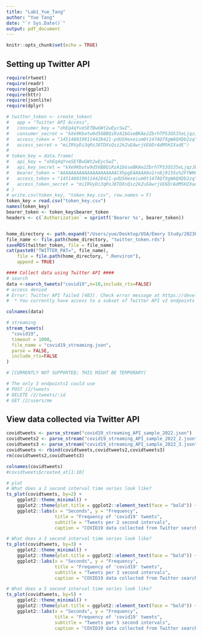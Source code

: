 ```yaml
---
title: "Lab1_Yue_Tang"
author: "Yue Tang"
date: "`r Sys.Date()`"
output: pdf_document
---
```


```r
knitr::opts_chunk$set(echo = TRUE)
```

## Setting up Twitter API

```r
require(rtweet)
require(readr)
require(ggplot2)
require(httr)
require(jsonlite)
require(dplyr)

# twitter_token <- create_token(
#   app = "Twitter API Access",
#   consumer_key = "ohEq4qYveSEfBwGWt2wEycSwZ", 
#   consumer_secret = "kXe9Kbotw9d56BBQiRzA1bGseBKAe2ZbrhTP53OS35eLjqzJB3",
#   access_token = "1451460199114428421-pdUSHexeium0t147AQfXgWAQXDb2zq",
#   access_secret = "miIRVyDi3qRsJ8TDXsQsz2kZuEAwrjVE6DrAdM5HIXadE")
# 
# token_key = data.frame(
#   api_key = "ohEq4qYveSEfBwGWt2wEycSwZ", 
#   api_key_secret = "kXe9Kbotw9d56BBQiRzA1bGseBKAe2ZbrhTP53OS35eLjqzJB3",
#   bearer_token = "AAAAAAAAAAAAAAAAAAAAACXhpgEAAAAA8o1rn8j9155u%2FYWHOpUxj6rRvxA%3DCrTZWo9PZzUJsuNg8M1WbO0g4hEEc9sONLISllrTw19qIw7Itr",
#   access_token = "1451460199114428421-pdUSHexeium0t147AQfXgWAQXDb2zq",
#   access_token_secret = "miIRVyDi3qRsJ8TDXsQsz2kZuEAwrjVE6DrAdM5HIXadE"
# )
# write.csv(token_key, "token_key.csv", row.names = F)
token_key = read.csv("token_key.csv")
names(token_key)
bearer_token <- token_key$bearer_token
headers <- c(`Authorization` = sprintf('Bearer %s', bearer_token))


home_directory <- path.expand("/Users/yue/Desktop/USA/Emory Study/2023Fall/2023Fall_BSHES740_ML_DrugHarms/Labs")
file_name <- file.path(home_directory, "twitter_token.rds")
saveRDS(twitter_token, file = file_name)
cat(paste0("TWITTER_PAT=", file_name),
    file = file.path(home_directory, ".Renviron"),
    append = TRUE)

#### Collect data using Twitter API ####
# search
data <-search_tweets("covid19",n=10,include_rts=FALSE)
# access denied
# Error: Twitter API failed [403]. Check error message at https://developer.twitter.com/en/support/twitter-api/error-troubleshooting 
#  * You currently have access to a subset of Twitter API v2 endpoints and limited v1.1 endpoints (e.g. media post, oauth) only. If you need access to this endpoint, you may need a different access level. You can learn more here: https://developer.twitter.com/en/portal/product (453)

colnames(data)

# streaming
stream_tweets(
  "covid19",
  timeout = 1000,
  file_name = "covid19_streaming.json",
  parse = FALSE,
  include_rts=FALSE
)

# [CURRENTLY NOT SUPPORTED; THIS MIGHT BE TEMPORARY]

# The only 3 endpointsI could use 
# POST /2/tweets
# DELETE /2/tweets/:id
# GET /2/users/me

```

## View data collected via Twitter API

```r

covidtweets <- parse_stream("covid19_streaming_API_sample_2022.json")
covidtweets2 <- parse_stream("covid19_streaming_API_sample_2022_2.json")
covidtweets3 <- parse_stream("covid19_streaming_API_sample_2022_3.json")
covidtweets <- rbind(covidtweets,covidtweets2,covidtweets3)
rm(covidtweets2,covidtweets3)

colnames(covidtweets)
#covidtweets$created_at[1:10]

# plot
# What does a 2 second interval time series look like?
ts_plot(covidtweets, by=2) +
    ggplot2::theme_minimal() +
    ggplot2::theme(plot.title = ggplot2::element_text(face = "bold")) +
    ggplot2::labs(x = "Seconds", y = "Frequency",
                  title = "Frequency of 'covid19' tweets",
                  subtitle = "Tweets per 2 second intervals",
                  caption = "COVID19 data collected from Twitter search API")

# What does a 3 second interval time series look like?
ts_plot(covidtweets, by=3) +
    ggplot2::theme_minimal() +
    ggplot2::theme(plot.title = ggplot2::element_text(face = "bold")) +
    ggplot2::labs(x = "Seconds", y = "Frequency",
                  title = "Frequency of 'covid19' tweets",
                  subtitle = "Tweets per 3 second intervals",
                  caption = "COVID19 data collected from Twitter search API")

# What does a 5 second interval time series look like?
ts_plot(covidtweets, by=5) +
    ggplot2::theme_minimal() +
    ggplot2::theme(plot.title = ggplot2::element_text(face = "bold")) +
    ggplot2::labs(x = "Seconds", y = "Frequency",
                  title = "Frequency of 'covid19' tweets",
                  subtitle = "Tweets per 5 second intervals",
                  caption = "COVID19 data collected from Twitter search API")




```
